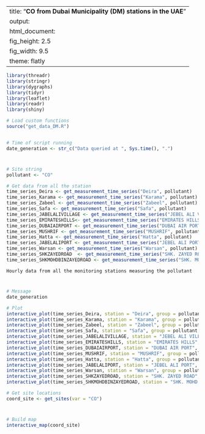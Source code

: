 
---
title: "**CO from Dubai Municipality (DM) stations in the UAE**"
output:
  html_document:
    fig_height: 2.5
    fig_width: 9.5
    theme: flatly
---

```{r set_up, message = FALSE, echo = FALSE, warning = FALSE}
library(threadr)
library(stringr)
library(dygraphs)
library(tidyr)
library(leaflet)
library(readr)
library(shiny)

# Load custom functions
source("get_data_DM.R")


# Time of script running
date_generation <- str_c("Data queried at ", Sys.time(), ".")
```
# 

## 
```{r import_data, message = FALSE, echo = FALSE, results = "hide", cache = TRUE, warning = FALSE}

# Site string
pollutant <- "CO"

# Get data from all the station
time_series_Deira <- get_measurement_time_series("Deira", pollutant)
time_series_Karama <- get_measurement_time_series("Karama", pollutant)
time_series_Zabeel <- get_measurement_time_series("Zabeel", pollutant)
time_series_Safa <- get_measurement_time_series("Safa", pollutant)
time_series_JABELALIVILLAGE <- get_measurement_time_series("JEBEL ALI VILLAGE", pollutant)
time_series_EMIRATESHILLS<- get_measurement_time_series("EMIRATES HILLS", pollutant)
time_series_DUBAIAIRPORT <- get_measurement_time_series("DUBAI AIR PORT", pollutant)
time_series_MUSHRIF <- get_measurement_time_series("MUSHRIF", pollutant)
time_series_Hatta <- get_measurement_time_series("Hatta", pollutant)
time_series_JABELALIPORT <- get_measurement_time_series("JEBEL ALI PORT", pollutant)
time_series_Warsan <- get_measurement_time_series("Warsan", pollutant)
time_series_SHKZAYEDROAD  <- get_measurement_time_series("SHK. ZAYED ROAD", pollutant)
time_series_SHKMOHDBINZAYEDROAD <- get_measurement_time_series("SHK. MOHD. BIN ZAYED ROAD", pollutant)

```

 `Hourly data from all the monitoring stations measuring the pollutant`
 
# 

## 

```{r plot_NCMS_NO2, echo = FALSE, cache = TRUE}
# Message
date_generation

# Plot
interactive_plot(time_series_Deira, station = "Deira", group = pollutant, pollu= "CO")
interactive_plot(time_series_Karama, station = "Karama", group = pollutant, pollu= "CO")
interactive_plot(time_series_Zabeel, station = "Zabeel", group = pollutant, pollu= "CO")
interactive_plot(time_series_Safa, station = "Safa", group = pollutant, pollu= "CO")
interactive_plot(time_series_JABELALIVILLAGE, station = "JEBEL ALI VILLAGE", group = pollutant, pollu= "CO")
interactive_plot(time_series_EMIRATESHILLS, station = "EMIRATES HILLS", group = pollutant, pollu= "CO")
interactive_plot(time_series_DUBAIAIRPORT, station = "DUBAI AIR PORT", group = pollutant, pollu= "CO")
interactive_plot(time_series_MUSHRIF, station = "MUSHRIF", group = pollutant, pollu= "CO")
interactive_plot(time_series_Hatta, station = "Hatta", group = pollutant, pollu= "CO")
interactive_plot(time_series_JABELALIPORT, station = "JEBEL ALI PORT", group = pollutant, pollu= "CO")
interactive_plot(time_series_Warsan, station = "Warsan", group = pollutant, pollu= "CO")
interactive_plot(time_series_SHKZAYEDROAD, station = "SHK. ZAYED ROAD", group = pollutant, pollu= "CO")
interactive_plot(time_series_SHKMOHDBINZAYEDROAD, station = "SHK. MOHD. BIN ZAYED ROAD", group = pollutant, pollu= "CO")


```


```{r import_data_for_map, message = FALSE, echo = FALSE, results = "hide", cache = TRUE}
# Get site locations
coord_site <- get_sites(var = "CO")

```
#
 
##

```{r map, fig.height = 8, echo = FALSE, message = FALSE, cache = TRUE}
# Build map
interactive_map(coord_site)
```

 
 